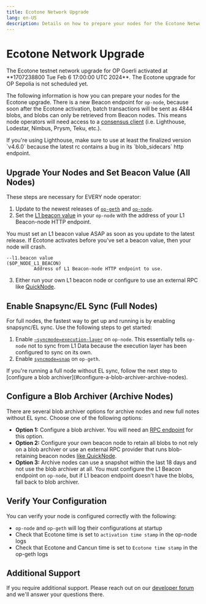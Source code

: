 ```yaml
---
title: Ecotone Network Upgrade
lang: en-US
description: Details on how to prepare your nodes for the Ecotone Network upgrade.
---
```



# Ecotone Network Upgrade

<Callout type="warning">
  The Ecotone testnet network upgrade for OP Goerli activated at **1707238800 Tue Feb 6 17:00:00 UTC 2024**. The Ecotone upgrade for OP Sepolia is not scheduled yet.
</Callout>

The following information is how you can prepare your nodes for the Ecotone upgrade. There
is a new Beacon endpoint for `op-node`, because soon after the Ecotone activation, batch
transactions will be sent as 4844 blobs, and blobs can only be retrieved from Beacon nodes.
This means node operators will need access to a [consensus client](https://ethereum.org/developers/docs/nodes-and-clients#consensus-clients) (i.e. Lighthouse, Lodestar, Nimbus, Prysm, Teku, etc.).

<Callout type="info">
  If you're using Lighthouse, make sure to use at least the finalized version `v4.6.0`
  because the latest rc contains a bug in its `blob_sidecars` http endpoint.
</Callout>

## Upgrade Your Nodes and Set Beacon Value (All Nodes)

These steps are necessary for EVERY node operator:

1.  Update to the newest releases of [`op-geth`](https://github.com/ethereum-optimism/op-geth/releases/tag/v1.101305.3) and [`op-node`](https://github.com/ethereum-optimism/optimism/releases/tag/v1.5.0).
2.  Set the [L1 beacon value](/builders/node-operators/management/configuration#l1beacon) in your `op-node` with the address of your L1 Beacon-node HTTP endpoint.

<Callout type="warning">
  You must set an L1 beacon value ASAP as soon as you update to the latest release.
  If Ecotone activates before you've set a beacon value, then your node will crash.
</Callout>

```shell
--l1.beacon value                                                      ($OP_NODE_L1_BEACON)
          Address of L1 Beacon-node HTTP endpoint to use.
```

3.  Either run your own L1 beacon node or configure to use an external RPC like [QuickNode](https://www.quicknode.com/docs/ethereum/eth-v1-beacon-genesis).

## Enable Snapsync/EL Sync (Full Nodes)

For full nodes, the fastest way to get up and running is by enabling snapsync/EL sync. Use the following steps to get started:

1.  Enable [`—syncmode=execution-layer`](../management/configuration#configuring-op-node) on `op-node`. This essentially tells `op-node` not to sync from L1 Data because the execution layer has been configured to sync on its own.
2.  Enable [`syncmode=snap`](../management/configuration#configuration) on `op-geth`.

<Callout>
  If you're running a full node without EL sync, follow the next step to [configure a blob archiver](#configure-a-blob-archiver-archive-nodes).
</Callout>

## Configure a Blob Archiver (Archive Nodes)

There are several blob archiver options for archive nodes and new full notes without EL sync. Choose one of the following options:

*   **Option 1:** Configure a blob archiver. You will need an [RPC endpoint](/chain/networks) for this option.
*   **Option 2:** Configure your own beacon node to retain all blobs to not rely on a blob archiver or use an external RPC provider that runs blob-retaining beacon nodes [like QuickNode](https://www.quicknode.com/docs/ethereum/eth-v1-beacon-genesis).
*   **Option 3:** Archive nodes can use a snapshot within the last 18 days and not use the blob archiver at all. You must configure the L1 Beacon endpoint on `op-node`, but if L1 beacon endpoint doesn't have the blobs, fall back to blob archiver.

## Verify Your Configuration

You can verify your node is configured correctly with the following:

*   `op-node` and `op-geth` will log their configurations at startup
*   Check that Ecotone time is set to `activation time stamp` in the op-node logs
*   Check that Ecotone and Cancun time is set to `Ecotone time stamp` in the op-geth logs

## Additional Support

If you require additional support. Please reach out on our [developer forum](https://github.com/ethereum-optimism/developers/discussions) and we'll answer your questions there.
